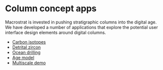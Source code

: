 
<PageBreadcrumbs></PageBreadcrumbs>

# Column concept apps

Macrostrat is invested in pushing stratigraphic columns into the digital age.
We have developed a number of applications that explore the potential
user interface design elements around digital columns.

- [Carbon isotopes](/dev/columns/carbon-isotopes)
- [Detrital zircon](/dev/columns/detrital-zircon)
- [Ocean drilling](/dev/columns/ocean-drilling)
- [Age model](/dev/columns/age-model)
- [Multiscale demo](/dev/columns/multiscale-figure)

